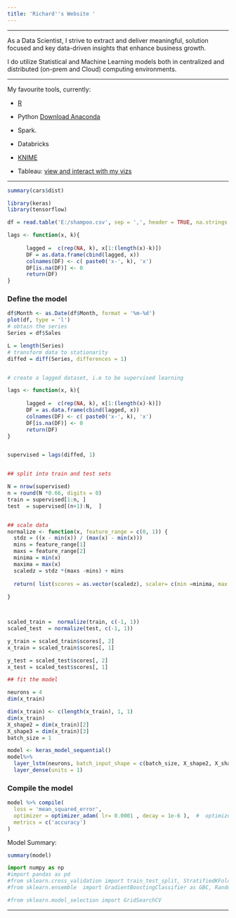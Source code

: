 ```yaml
---
title: 'Richard''s Website '
---
```


******
As a Data Scientist, I strive  to extract and deliver meaningful, solution focused and key data-driven insights that enhance business growth.

I do utilize Statistical and Machine Learning models both in centralized and distributed (on-prem and Cloud) computing environments. 




****
 

My favourite tools, currently:

-  [R](https://www.r-project.org/)

-  Python [Download Anaconda](https://www.anaconda.com/download/)

-  Spark. 

-  Databricks

-  [KNIME](https://www.knime.com/)

-  Tableau: [view and interact with my vizs](https://public.tableau.com/profile/richard.wanjohi#!/)

****


```r
summary(cars$dist)
```
```r
library(keras)
library(tensorflow)

```

```r
df = read.table('E:/shampoo.csv', sep = ',', header = TRUE, na.strings = 'NULL')

```



```r

lags <- function(x, k){
    
      lagged =  c(rep(NA, k), x[1:(length(x)-k)])
      DF = as.data.frame(cbind(lagged, x))
      colnames(DF) <- c( paste0('x-', k), 'x')
      DF[is.na(DF)] <- 0
      return(DF)
}
```



### Define the model
```r
df$Month <- as.Date(df$Month, format = '%m-%d')
plot(df, type = 'l')
# obtain the series
Series = df$Sales

L = length(Series)
# transform data to stationarity
diffed = diff(Series, differences = 1)


# create a lagged dataset, i.e to be supervised learning

lags <- function(x, k){
    
      lagged =  c(rep(NA, k), x[1:(length(x)-k)])
      DF = as.data.frame(cbind(lagged, x))
      colnames(DF) <- c( paste0('x-', k), 'x')
      DF[is.na(DF)] <- 0
      return(DF)
}


supervised = lags(diffed, 1)


## split into train and test sets

N = nrow(supervised)
n = round(N *0.66, digits = 0)
train = supervised[1:n, ]
test  = supervised[(n+1):N,  ]


## scale data
normalize <- function(x, feature_range = c(0, 1)) {
  stdz = ((x - min(x)) / (max(x) - min(x)))
  mins = feature_range[1]
  maxs = feature_range[2]
  minima = min(x)
  maxima = max(x)
  scaledz = stdz *(maxs -mins) + mins
  
  return( list(scores = as.vector(scaledz), scaler= c(min =minima, max = maxima)) )
  
}



scaled_train =  normalize(train, c(-1, 1))
scaled_test  = normalize(test, c(-1, 1))

y_train = scaled_train$scores[, 2]
x_train = scaled_train$scores[, 1]

y_test = scaled_test$scores[, 2]
x_test = scaled_test$scores[, 1]

## fit the model

neurons = 4
dim(x_train)

dim(x_train) <- c(length(x_train), 1, 1)
dim(x_train)
X_shape2 = dim(x_train)[2]
X_shape3 = dim(x_train)[3]
batch_size = 1

```




```r

model <- keras_model_sequential() 
model%>%
  layer_lstm(neurons, batch_input_shape = c(batch_size, X_shape2, X_shape3), stateful= TRUE)%>%
  layer_dense(units = 1)
```

### Compile the model

``` r
model %>% compile(
  loss = 'mean_squared_error',
  optimizer = optimizer_adam( lr= 0.0001 , decay = 1e-6 ),  #  optimizer_sgd(lr = 0.02),
  metrics = c('accuracy')
)

```

Model Summary:

```r
summary(model)
```








```python

import numpy as np
#import pandas as pd
#from sklearn.cross_validation import train_test_split, StratifiedKFold 
#from sklearn.ensemble  import GradientBoostingClassifier as GBC, RandomForestClassifier

#from sklearn.model_selection import GridSearchCV

```

*****



